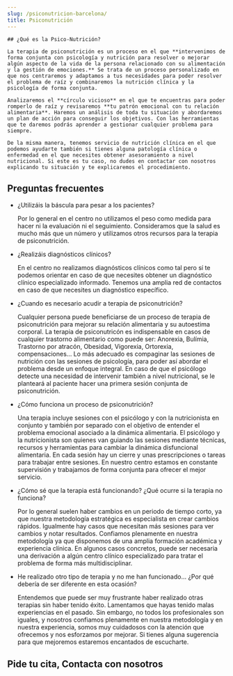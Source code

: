 ```yaml
---
slug: /psiconutricion-barcelona/
title: Psiconutrición
---
```



<div class="flex gap-x-8 flex-wrap lg:flex-nowrap items-center">
  <ServicioCard type="psiconutricion" />
  <div>

    ## ¿Qué es la Psico-Nutrición?

    La terapia de psiconutrición es un proceso en el que **intervenimos de forma conjunta con psicología y nutrición para resolver o mejorar algún aspecto de la vida de la persona relacionado con su alimentación y la gestión de emociones.** Se trata de un proceso personalizado en que nos centraremos y adaptamos a tus necesidades para poder resolver el problema de raíz y combinaremos la nutrición clínica y la psicología de forma conjunta. 
    
    Analizaremos el **círculo vicioso** en el que te encuentras para poder romperlo de raíz y revisaremos **tu patrón emocional con tu relación alimentaria**. Haremos un análisis de toda tu situación y abordaremos un plan de acción para conseguir los objetivos. Con las herramientas que te daremos podrás aprender a gestionar cualquier problema para siempre.

    De la misma manera, tenemos servicio de nutrición clínica en el que podemos ayudarte también si tienes alguna patología clínica o enfermedad en el que necesites obtener asesoramiento a nivel nutricional. Si este es tu caso, no dudes en contactar con nosotros explicando tu situación y te explicaremos el procedimiento. 


  </div>
</div>

<ComoEsLaTerapia tipo="psiconutricion" />
<Problemas tipo="psiconutricion" />
<Valores />
<Reviews />

## Preguntas frecuentes

<FAQ>

- ¿Utilizáis la báscula para pesar a los pacientes?

  Por lo general en el centro no utilizamos el peso como medida para hacer ni la evaluación ni el seguimiento. Consideramos que la salud es mucho más que un número y utilizamos otros recursos para la terapia de psiconutrición.

- ¿Realizáis diagnósticos clínicos?

  En el centro no realizamos diagnósticos clínicos como tal pero sí te podemos orientar en caso de que necesites obtener un diagnóstico clínico especializado informado. Tenemos una amplia red de contactos en caso de que necesites un diagnóstico específico.

- ¿Cuando es necesario acudir a terapia de psiconutrición?

  Cualquier persona puede beneficiarse de un proceso de terapia de psiconutrición para mejorar su relación alimentaria y su autoestima corporal. La terapia de psiconutricón es indispensable en casos de cualquier trastorno alimentario como puede ser: Anorexia, Bulímia, Trastorno por atracón, Obesidad, Vigorexia, Ortorexia, compensaciones... Lo más adecuado es compaginar las sesiones de nutrición con las sesiones de psicología, para poder así abordar el problema desde un enfoque integral. En caso de que el psicólogo detecte una necesidad de intervenir también a nivel nutricional, se le planteará al paciente hacer una primera sesión conjunta de psiconutrición.

- ¿Cómo funciona un proceso de psiconutrición?

  Una terapia incluye sesiones con el psicólogo y con la nutricionista en conjunto y también por separado con el objetivo de entender el problema emocional asociado a la dinámica alimentaria. El psicólogo y la nutricionista son quienes van guiando las sesiones mediante técnicas, recursos y herramientas para cambiar la dinámica disfuncional alimentaria. En cada sesión hay un cierre y unas prescripciones o tareas para trabajar entre sesiones. En nuestro centro estamos en constante supervisión y trabajamos de forma conjunta para ofrecer el mejor servicio.

- ¿Cómo sé que la terapia está funcionando? ¿Qué ocurre si la terapia no funciona?

  Por lo general suelen haber cambios en un periodo de tiempo corto, ya que nuestra metodología estratégica es especialista en crear cambios rápidos. Igualmente hay casos que necesitan más sesiones para ver cambios y notar resultados. Confiamos plenamente en nuestra metodología ya que disponemos de una amplia formación académica y experiencia clínica. En algunos casos concretos, puede ser necesaria una derivación a algún centro clínico especializado para tratar el problema de forma más multidisciplinar.

- He realizado otro tipo de terapia y no me han funcionado... ¿Por qué debería de ser diferente en esta ocasión?

  Entendemos que puede ser muy frustrante haber realizado otras terapias sin haber tenido éxito. Lamentamos que hayas tenido malas experiencias en el pasado. Sin embargo, no todos los profesionales son iguales, y nosotros confiamos plenamente en nuestra metodología y en nuestra experiencia, somos muy cuidadosos con la atención que ofrecemos y nos esforzamos por mejorar. Si tienes alguna sugerencia para que mejoremos estaremos encantados de escucharte.

</FAQ>

<h2>Pide tu cita, Contacta con nosotros</h2>
<ContactForm />
